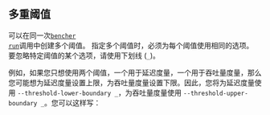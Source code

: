 
## 多重阈值

可以在同一次<code><a href="/zh/docs/explanation/bencher-run/">bencher run</a></code>调用中创建多个阈值。
指定多个阈值时，必须为每个阈值使用相同的选项。
要忽略特定阈值的某个选项，请使用下划线 (`_`)。

例如，如果您只想使用两个阈值，一个用于延迟度量，一个用于吞吐量度量，那么您可能想为延迟度量设置上限，为吞吐量度量设置下限。因此，您将为延迟度量使用 `--threshold-lower-boundary _`，为吞吐量度量使用 `--threshold-upper-boundary _`。您可以这样写：

<MultipleThresholdsCode />